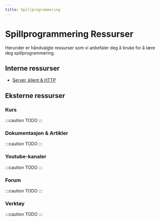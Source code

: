 ```yaml
---
title: Spillprogrammering
---
```


# Spillprogrammering Ressurser

Herunder er håndvalgte ressurser som vi anbefaler deg å bruke for å lære deg spillprogrammering.

## Interne ressurser

- [Server, klient & HTTP](/wiki/server-og-klient)

## Eksterne ressurser

### Kurs

:::caution TODO
:::

### Dokumentasjon & Artikler

:::caution TODO
:::

### Youtube-kanaler

:::caution TODO
:::

### Forum

:::caution TODO
:::

### Verktøy

:::caution TODO
:::
